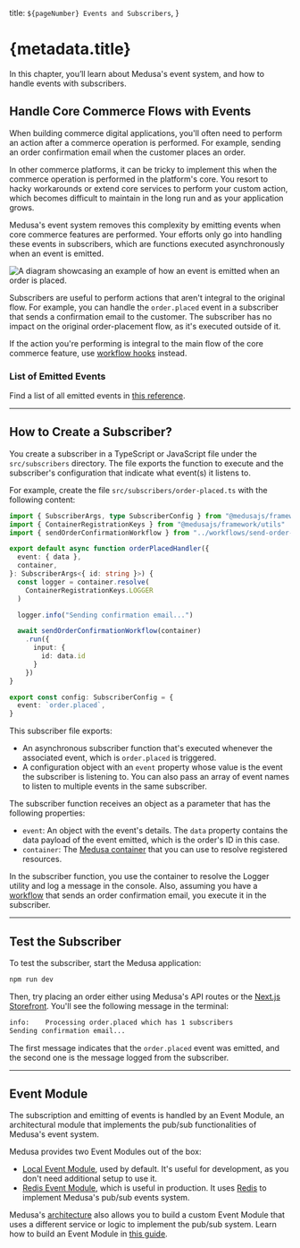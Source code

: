   title: `${pageNumber} Events and Subscribers`,
}

# {metadata.title}

In this chapter, you’ll learn about Medusa's event system, and how to handle events with subscribers.

## Handle Core Commerce Flows with Events

When building commerce digital applications, you'll often need to perform an action after a commerce operation is performed. For example, sending an order confirmation email when the customer places an order.

In other commerce platforms, it can be tricky to implement this when the commerce operation is performed in the platform's core. You resort to hacky workarounds or extend core services to perform your custom action, which becomes difficult to maintain in the long run and as your application grows.

Medusa's event system removes this complexity by emitting events when core commerce features are performed. Your efforts only go into handling these events in subscribers, which are functions executed asynchronously when an event is emitted.

![A diagram showcasing an example of how an event is emitted when an order is placed.](https://res.cloudinary.com/dza7lstvk/image/upload/v1732277948/Medusa%20Book/order-placed-event-example_e4e4kw.jpg)

Subscribers are useful to perform actions that aren't integral to the original flow. For example, you can handle the `order.placed` event in a subscriber that sends a confirmation email to the customer. The subscriber has no impact on the original order-placement flow, as it's executed outside of it.

<Note>

If the action you're performing is integral to the main flow of the core commerce feature, use [workflow hooks](../../advanced-development/workflows/workflow-hooks/page.mdx) instead.

</Note>

### List of Emitted Events

Find a list of all emitted events in [this reference](!resources!/events-reference).

---

## How to Create a Subscriber?

You create a subscriber in a TypeScript or JavaScript file under the `src/subscribers` directory. The file exports the function to execute and the subscriber's configuration that indicate what event(s) it listens to.

For example, create the file `src/subscribers/order-placed.ts` with the following content:

```ts title="src/subscribers/product-created.ts"
import { SubscriberArgs, type SubscriberConfig } from "@medusajs/framework"
import { ContainerRegistrationKeys } from "@medusajs/framework/utils"
import { sendOrderConfirmationWorkflow } from "../workflows/send-order-confirmation"

export default async function orderPlacedHandler({
  event: { data },
  container,
}: SubscriberArgs<{ id: string }>) {
  const logger = container.resolve(
    ContainerRegistrationKeys.LOGGER
  )

  logger.info("Sending confirmation email...")

  await sendOrderConfirmationWorkflow(container)
    .run({
      input: {
        id: data.id
      }
    })
}

export const config: SubscriberConfig = {
  event: `order.placed`,
}
```

This subscriber file exports:

- An asynchronous subscriber function that's executed whenever the associated event, which is `order.placed` is triggered.
- A configuration object with an `event` property whose value is the event the subscriber is listening to. You can also pass an array of event names to listen to multiple events in the same subscriber.

The subscriber function receives an object as a parameter that has the following properties:

- `event`: An object with the event's details. The `data` property contains the data payload of the event emitted, which is the order's ID in this case.
- `container`: The [Medusa container](../medusa-container/page.mdx) that you can use to resolve registered resources.

In the subscriber function, you use the container to resolve the Logger utility and log a message in the console. Also, assuming you have a [workflow](../workflows/page.mdx) that sends an order confirmation email, you execute it in the subscriber.

---

## Test the Subscriber

To test the subscriber, start the Medusa application:

```bash npm2yarn
npm run dev
```

Then, try placing an order either using Medusa's API routes or the [Next.js Storefront](../../storefront-development/nextjs-starter/page.mdx). You'll see the following message in the terminal:

```bash
info:    Processing order.placed which has 1 subscribers
Sending confirmation email...
```

The first message indicates that the `order.placed` event was emitted, and the second one is the message logged from the subscriber.

---

## Event Module

The subscription and emitting of events is handled by an Event Module, an architectural module that implements the pub/sub functionalities of Medusa's event system.

Medusa provides two Event Modules out of the box:

- [Local Event Module](!resources!/architectural-modules/event/local), used by default. It's useful for development, as you don't need additional setup to use it.
- [Redis Event Module](!resources!/architectural-modules/event/redis), which is useful in production. It uses [Redis](https://redis.io/) to implement Medusa's pub/sub events system.

Medusa's [architecture](../../advanced-development/architecture/overview/page.mdx) also allows you to build a custom Event Module that uses a different service or logic to implement the pub/sub system. Learn how to build an Event Module in [this guide](!resources!/architectural-modules/event/create).
